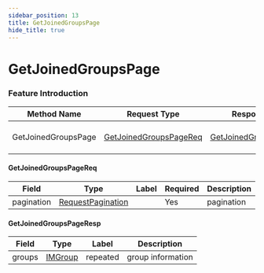 ```yaml
---
sidebar_position: 13
title: GetJoinedGroupsPage
hide_title: true
---
```


# GetJoinedGroupsPage

### Feature Introduction



| Method Name | Request Type | Response Type | Description |
| ----------- | ------------ | ------------- | ------------- |
| GetJoinedGroupsPage | [GetJoinedGroupsPageReq](docs/group/index.mdx#GetJoinedGroupsPageReq) | [GetJoinedGroupsPageResp](docs/group/index.mdx#GetJoinedGroupsPageResp) | get joined groups by page |
 

#### GetJoinedGroupsPageReq
| Field | Type | Label | Required | Description |
| ----- | ---- | ----- | -------- | ----------- |
| pagination | [RequestPagination](docs/common/index.mdx#RequestPagination) |  | Yes | pagination |
 

#### GetJoinedGroupsPageResp
| Field | Type | Label | Description |
| ----- | ---- | ----- | ----------- |
| groups | [IMGroup](docs/shared/index.mdx#IMGroup) | repeated | group information |


